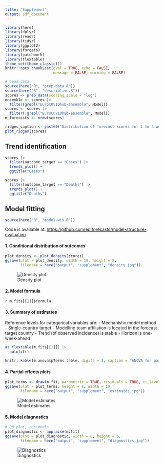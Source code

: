 ```yaml
---
title: "Supplement"
output: pdf_document
---
```


```r
library(here)
library(dplyr)
library(readr)
library(tidyr)
library(ggplot2)
library(forcats)
library(patchwork)
library(flextable)
theme_set(theme_classic())
knitr::opts_chunk$set(eval = TRUE, echo = FALSE,
                      message = FALSE, warning = FALSE)
```

```r
# Load data
source(here("R", "prep-data.R"))
source(here("R", "descriptive.R"))
scores <- prep_data(scoring_scale = "log")
ensemble <- scores |> 
  filter(grepl("EuroCOVIDhub-ensemble", Model))
scores <- scores |> 
  filter(!grepl("EuroCOVIDhub-ensemble", Model))
n_forecasts <- nrow(scores)
```

```r
ridges_caption <- paste0("Distribution of forecast scores for 1 to 4 week ahead forecasts across 32 locations over 104 weeks (N=", n_forecasts, "). Each distribution shows the interquartile range and median (vertical line) of interval scores across forecasts made by each model, with lower interval score indicating better predictive accuracy. Each model forecast for a different combination of targets, with some models contributing very few forecasts, meaning that forecast scores are not directly comparable.")
plot_ridges(scores)
```

\newpage

## Trend identification

```r
scores |>
  filter(outcome_target == "Cases") |>
  trends_plot() +
  ggtitle("Cases")

scores |>
  filter(outcome_target == "Deaths") |>
  trends_plot() +
  ggtitle("Deaths")
```

## Model fitting

```r
source(here("R", "model-wis.R"))
```

Code is available at: <https://github.com/epiforecasts/model-structure-evaluation>. 

#### 1. Conditional distribution of outcomes

```r
plot_density <- plot_density(scores)
ggsave(plot = plot_density, width = 10, height = 8, 
       filename = here("output", "supplement", "density.jpg"))
```
![Density plot](`r here("output", "supplement", "density.jpg")`)

\newpage

#### 2. Model formula

`r m.fits[[1]]$formula`

#### 3. Summary of estimates

Reference levels for categorical variables are:
- Mechanistic model method
- Single-country target
- Modelling team affiliation is located in the forecast target country 
- Trend (of observed incidence) is stable
- Horizon is one-week-ahead

```r
as_flextable(m.fits[[1]]) |> 
  autofit()
```

```r
knitr::kable(m.anova$pTerms.table, digits = 3, caption = "ANOVA for parametric terms")
```

\newpage

#### 4. Partial effects plots

```r
plot_terms <- draw(m.fit, parametric = TRUE, residuals = TRUE, ci_level = 0.95)
ggsave(plot = plot_terms, height = 8, width = 10,
       filename = here("output", "supplement", "estimates.jpg"))
```
![Model estimates](`r here("output", "supplement", "estimates.jpg")`)

\newpage

#### 5. Model diagnostics

```r
# QQ plot, residuals
plot_diagnostic <- appraise(m.fit)
ggsave(plot = plot_diagnostic, width = 6, height = 6,
       filename = here("output", "supplement", "diagnostics.jpg"))
```
![Diagnostics](`r here("output", "supplement", "diagnostics.jpg")`)
  
\newpage
